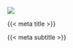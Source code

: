 ::: grid

::: {.g-col-12 .g-col-md-6}

::: {.card .equal-height style="background-color:transparent; border: none; padding:0px"}
![]({{< meta project-image >}} )


:::

:::

::: {.g-col-12 .g-col-md-6}

::: {.card .card-proj-title}

<!-- don't use headings to avoid anchor links -->
::: {.proj-title .mt-auto}
{{< meta title >}} 
:::

::: {.proj-subtitle .mb-auto}
{{< meta subtitle >}} 
:::

:::

:::

:::